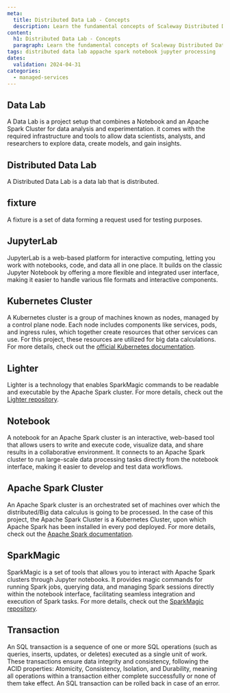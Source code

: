 ```yaml
---
meta:
  title: Distributed Data Lab - Concepts
  description: Learn the fundamental concepts of Scaleway Distributed Data Lab.
content:
  h1: Distributed Data Lab - Concepts
  paragraph: Learn the fundamental concepts of Scaleway Distributed Data Lab.
tags: distributed data lab appache spark notebook jupyter processing
dates:
  validation: 2024-04-31
categories:
  - managed-services
---
```


## Data Lab

A Data Lab is a project setup that combines a Notebook and an Apache Spark Cluster for data analysis and experimentation. it comes with the required infrastructure and tools to allow data scientists, analysts, and researchers to explore data, create models, and gain insights.

## Distributed Data Lab

A Distributed Data Lab is a data lab that is distributed.

## fixture

A fixture is a set of data forming a request used for testing purposes.

## JupyterLab 

JupyterLab is a web-based platform for interactive computing, letting you work with notebooks, code, and data all in one place. It builds on the classic Jupyter Notebook by offering a more flexible and integrated user interface, making it easier to handle various file formats and interactive components.

## Kubernetes Cluster

A Kubernetes cluster is a group of machines known as nodes, managed by a control plane node. Each node includes components like services, pods, and ingress rules, which together create resources that other services can use. For this project, these resources are utilized for big data calculations. For more details, check out the [official Kubernetes documentation](https://kubernetes.io/docs/home/).

## Lighter

Lighter is a technology that enables SparkMagic commands to be readable and executable by the Apache Spark cluster. For more details, check out the [Lighter repository](https://github.com/exacaster/lighter).

## Notebook

A notebook for an Apache Spark cluster is an interactive, web-based tool that allows users to write and execute code, visualize data, and share results in a collaborative environment. It connects to an Apache Spark cluster to run large-scale data processing tasks directly from the notebook interface, making it easier to develop and test data workflows.

## Apache Spark Cluster 

An Apache Spark cluster is an orchestrated set of machines over which the distributed/Big data calculus is going to be processed. In the case of this project, the Apache Spark Cluster is a Kubernetes Cluster, upon which Apache Spark has been installed in every pod deployed. For more details, check out the [Apache Spark documentation](https://spark.apache.org/documentation.html).

## SparkMagic

SparkMagic is a set of tools that allows you to interact with Apache Spark clusters through Jupyter notebooks. It provides magic commands for running Spark jobs, querying data, and managing Spark sessions directly within the notebook interface, facilitating seamless integration and execution of Spark tasks. For more details, check out the [SparkMagic repository](https://github.com/jupyter-incubator/sparkmagic).


## Transaction
An SQL transaction is a sequence of one or more SQL operations (such as queries, inserts, updates, or deletes) executed as a single unit of work. These transactions ensure data integrity and consistency, following the ACID properties: Atomicity, Consistency, Isolation, and Durability, meaning all operations within a transaction either complete successfully or none of them take effect. An SQL transaction can be rolled back in case of an error.